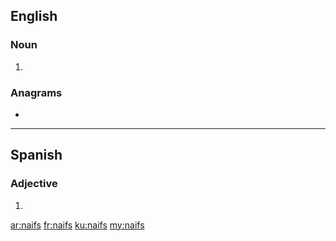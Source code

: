 {{also|naïfs}}
==English==

===Noun===
{{head|en|noun plural form}}

# {{plural of|naif|lang=en}}

===Anagrams===
* {{l|en|fains}}
----
==Spanish==

===Adjective===
{{head|es|adjective form}}

# {{plural of|naif|lang=es}}

[[ar:naifs]]
[[fr:naifs]]
[[ku:naifs]]
[[my:naifs]]